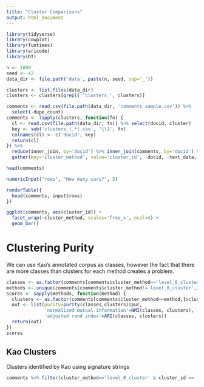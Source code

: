 ---
title: "Cluster Comparisons"
output: html_document
---

```{r}
library(tidyverse)
library(cowplot)
library(funtimes)
library(aricode)
library(DT)
```

```{r}
n <- 1000
seed <- 42
data_dir <- file.path('data', paste(n, seed, sep='_'))
```

```{r}
clusters <- list.files(data_dir)
clusters <- clusters[grepl('^clusters_', clusters)]

comments <- read.csv(file.path(data_dir, 'comments_sample.csv')) %>%
  select(-dupe_count)
comments <- lapply(clusters, function(fn) {
  cl <- read.csv(file.path(data_dir, fn)) %>% select(docid, cluster)
  key <- sub('clusters_(.*).csv', '\\1', fn)
  colnames(cl) <- c('docid', key)
  return(cl)
}) %>% 
  reduce(inner_join, by='docid') %>% inner_join(comments, by='docid') %>%
  gather(key='cluster_method', value='cluster_id', -docid, -text_data, -is_astroturf)

head(comments)
```


```{r, echo=FALSE}
numericInput("rows", "How many cars?", 5)

renderTable({
  head(comments, input$rows)
})
```


```{r fig1, fig.width=12, fig.height=8}
ggplot(comments, aes(cluster_id)) +
  facet_wrap(~cluster_method, scales='free_x', ncol=4) + 
  geom_bar()
```

# Clustering Purity

We can use Kao's annotated corpus as classes, however the fact that there are more classes than clusters for each method creates a problem. 

```{r}
classes <- as.factor(comments[comments$cluster_method=='level_0_cluster',]$cluster_id)
methods <- unique(comments[comments$cluster_method!='level_0_cluster',]$cluster_method)
scores <- sapply(methods, function(method) {
  clusters <- as.factor(comments[comments$cluster_method==method,]$cluster_id)
  out <- list(purity=purity(classes,clusters)$pur,
              'normalized mutual information'=NMI(classes, clusters),
              'adjusted rand index'=ARI(classes, clusters))
  return(out)
})
scores
```

## Kao Clusters
Clusters identified by Kao using signature strings

```{r}
comments %>% filter(cluster_method=='level_0_cluster' & cluster_id == '1') %>% select(text_data)
```

